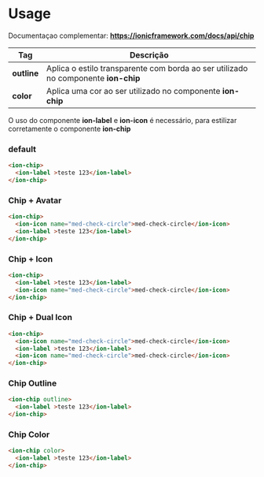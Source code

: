 
<Meta title="Components/Global/Chip/Usage" />

# Usage

Documentaçao complementar:
**https://ionicframework.com/docs/api/chip**

| Tag                   | Descrição                                                                          |
| ----------------------| -----------------------------------------------------------------------------------|
| **outline**           | Aplica o estilo transparente com borda ao ser utilizado no componente **ion-chip** |
| **color**             | Aplica uma cor ao ser utilizado no componente **ion-chip**                         |

O uso do componente **ion-label** e **ion-icon** é necessário, para estilizar corretamente o componente **ion-chip**

### default
```html
<ion-chip>
  <ion-label >teste 123</ion-label>
</ion-chip>
```

### Chip + Avatar
```html
<ion-chip>
  <ion-icon name="med-check-circle">med-check-circle</ion-icon>
  <ion-label >teste 123</ion-label>
</ion-chip>
```

### Chip + Icon
```html
<ion-chip>
  <ion-label >teste 123</ion-label>
  <ion-icon name="med-check-circle">med-check-circle</ion-icon>
</ion-chip>
```

### Chip + Dual Icon
```html
<ion-chip>
  <ion-icon name="med-check-circle">med-check-circle</ion-icon>
  <ion-label >teste 123</ion-label>
  <ion-icon name="med-check-circle">med-check-circle</ion-icon>
</ion-chip>
```

### Chip Outline
```html
<ion-chip outline>
  <ion-label >teste 123</ion-label>
</ion-chip>
```

### Chip Color
```html
<ion-chip color>
  <ion-label >teste 123</ion-label>
</ion-chip>
```
